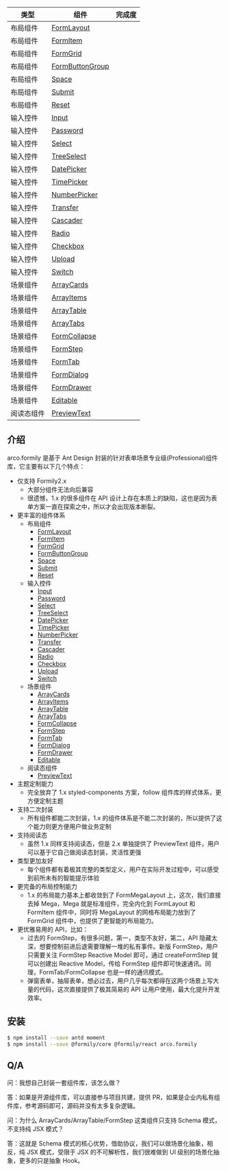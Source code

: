 | 类型       | 组件                                      | 完成度 |
| ---------- | ----------------------------------------- | ------ |
| 布局组件   | [FormLayout](/basic/formlayout)           |        |
| 布局组件   | [FormItem](/basic/formitem)               |        |
| 布局组件   | [FormGrid](/basic/formgrid)               |        |
| 布局组件   | [FormButtonGroup](/basic/formbuttongroup) |        |
| 布局组件   | [Space](/basic/space)                     |        |
| 布局组件   | [Submit](/basic/submit)                   |        |
| 布局组件   | [Reset](/basic/reset)                     |        |
| 输入控件   | [Input](/basic/input)                     |        |
| 输入控件   | [Password](/basic/password)               |        |
| 输入控件   | [Select](/basic/select)                   |        |
| 输入控件   | [TreeSelect](/basic/treeselect)           |        |
| 输入控件   | [DatePicker](/basic/datepicker)           |        |
| 输入控件   | [TimePicker](/basic/timepicker)           |        |
| 输入控件   | [NumberPicker](/basic/numberpicker)       |        |
| 输入控件   | [Transfer](/basic/transfer)               |        |
| 输入控件   | [Cascader](/basic/cascader)               |        |
| 输入控件   | [Radio](/basic/radio)                     |        |
| 输入控件   | [Checkbox](/basic/checkbox)               |        |
| 输入控件   | [Upload](/basic/upload)                   |        |
| 输入控件   | [Switch](/basic/switch)                   |        |
| 场景组件   | [ArrayCards](/basic/arraycards)           |        |
| 场景组件   | [ArrayItems](/basic/arrayitems)           |        |
| 场景组件   | [ArrayTable](/basic/arraytable)           |        |
| 场景组件   | [ArrayTabs](/basic/arraytabs)             |        |
| 场景组件   | [FormCollapse](/basic/formcollapse)       |        |
| 场景组件   | [FormStep](/basic/formstep)               |        |
| 场景组件   | [FormTab](/basic/formtab)                 |        |
| 场景组件   | [FormDialog](/basic/formdialog)           |        |
| 场景组件   | [FormDrawer](/basic/formdrawer)           |        |
| 场景组件   | [Editable](/basic/editable)               |        |
| 阅读态组件 | [PreviewText](/basic/previewtext)         |        |

## 介绍

arco.formily 是基于 Ant Design 封装的针对表单场景专业级(Professional)组件库，它主要有以下几个特点：

- 仅支持 Formily2.x
  - 大部分组件无法向后兼容
  - 很遗憾，1.x 的很多组件在 API 设计上存在本质上的缺陷，这也是因为表单方案一直在探索之中，所以才会出现版本断裂。
- 更丰富的组件体系
  - 布局组件
    - [FormLayout](/basic/formlayout)
    - [FormItem](/basic/formitem)
    - [FormGrid](/basic/formgrid)
    - [FormButtonGroup](/basic/formbuttongroup)
    - [Space](/basic/space)
    - [Submit](/basic/submit)
    - [Reset](/basic/reset)
  - 输入控件
    - [Input](/basic/input)
    - [Password](/basic/password)
    - [Select](/basic/select)
    - [TreeSelect](/basic/treeselect)
    - [DatePicker](/basic/datepicker)
    - [TimePicker](/basic/timepicker)
    - [NumberPicker](/basic/numberpicker)
    - [Transfer](/basic/transfer)
    - [Cascader](/basic/cascader)
    - [Radio](/basic/radio)
    - [Checkbox](/basic/checkbox)
    - [Upload](/basic/upload)
    - [Switch](/basic/switch)
  - 场景组件
    - [ArrayCards](/basic/arraycards)
    - [ArrayItems](/basic/arrayitems)
    - [ArrayTable](/basic/arraytable)
    - [ArrayTabs](/basic/arraytabs)
    - [FormCollapse](/basic/formcollapse)
    - [FormStep](/basic/formstep)
    - [FormTab](/basic/formtab)
    - [FormDialog](/basic/formdialog)
    - [FormDrawer](/basic/formdrawer)
    - [Editable](/basic/editable)
  - 阅读态组件
    - [PreviewText](/basic/previewtext)
- 主题定制能力
  - 完全放弃了 1.x styled-components 方案，follow 组件库的样式体系，更方便定制主题
- 支持二次封装
  - 所有组件都能二次封装，1.x 的组件体系是不能二次封装的，所以提供了这个能力则更方便用户做业务定制
- 支持阅读态
  - 虽然 1.x 同样支持阅读态，但是 2.x 单独提供了 PreviewText 组件，用户可以基于它自己做阅读态封装，灵活性更强
- 类型更加友好
  - 每个组件都有着极其完整的类型定义，用户在实际开发过程中，可以感受到前所未有的智能提示体验
- 更完备的布局控制能力
  - 1.x 的布局能力基本上都收敛到了 FormMegaLayout 上，这次，我们直接去掉 Mega，Mega 就是标准组件，完全内化到 FormLayout 和 FormItem 组件中，同时将 MegaLayout 的网格布局能力放到了 FormGrid 组件中，也提供了更智能的布局能力。
- 更优雅易用的 API，比如：
  - 过去的 FormStep，有很多问题，第一，类型不友好，第二，API 隐藏太深，想要控制前进后退需要理解一堆的私有事件。新版 FormStep，用户只需要关注 FormStep Reactive Model 即可，通过 createFormStep 就可以创建出 Reactive Model，传给 FormStep 组件即可快速通讯。同理，FormTab/FormCollapse 也是一样的通讯模式。
  - 弹窗表单，抽屉表单，想必过去，用户几乎每次都得在这两个场景上写大量的代码，这次直接提供了极其简易的 API 让用户使用，最大化提升开发效率。

## 安装

```bash
$ npm install --save antd moment
$ npm install --save @formily/core @formily/react arco.formily

```

## Q/A

问：我想自己封装一套组件库，该怎么做？

答：如果是开源组件库，可以直接参与项目共建，提供 PR，如果是企业内私有组件库，参考源码即可，源码并没有太多复杂逻辑。

问：为什么 ArrayCards/ArrayTable/FormStep 这类组件只支持 Schema 模式，不支持纯 JSX 模式？

答：这就是 Schema 模式的核心优势，借助协议，我们可以做场景化抽象，相反，纯 JSX 模式，受限于 JSX 的不可解析性，我们很难做到 UI 级别的场景化抽象，更多的只是抽象 Hook。
